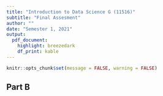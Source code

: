 ```yaml
---
title: "Introduction to Data Science G (11516)"
subtitle: "Final Assesment"
author: ""
date: "Semester 1, 2021"
output:
  pdf_document:
    highlight: breezedark
    df_print: kable
---
```


```r
knitr::opts_chunk$set(message = FALSE, warning = FALSE)
```
## Part B